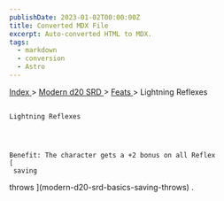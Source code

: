 ```yaml
---
publishDate: 2023-01-02T00:00:00Z
title: Converted MDX File
excerpt: Auto-converted HTML to MDX.
tags:
  - markdown
  - conversion
  - Astro
---
```


[
Index
](-index) >
[
Modern d20 SRD
](modern-d20-srd-index) >
[
Feats
](modern-d20-srd-feats-index) > Lightning Reflexes

##

    Lightning Reflexes




    Benefit: The character gets a +2 bonus on all Reflex
    [
     saving

throws
](modern-d20-srd-basics-saving-throws)
.
